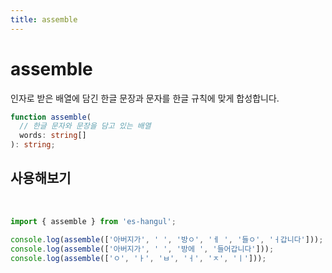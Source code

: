 ```yaml
---
title: assemble
---
```



# assemble

인자로 받은 배열에 담긴 한글 문장과 문자를 한글 규칙에 맞게 합성합니다.

```typescript
function assemble(
  // 한글 문자와 문장을 담고 있는 배열
  words: string[]
): string;
```

## 사용해보기

<br />

<Sandpack>

```ts index.ts
import { assemble } from 'es-hangul';

console.log(assemble(['아버지가', ' ', '방ㅇ', 'ㅔ ', '들ㅇ', 'ㅓ갑니다']));
console.log(assemble(['아버지가', ' ', '방에 ', '들어갑니다']));
console.log(assemble(['ㅇ', 'ㅏ', 'ㅂ', 'ㅓ', 'ㅈ', 'ㅣ']));
```

</Sandpack>

